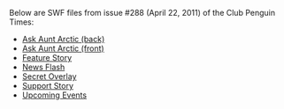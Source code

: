 {{NeedSWFs}}
Below are SWF files from issue #288 (April 22, 2011) of the Club Penguin Times:

*[[Media:News288AskAuntArcticBack.swf|Ask Aunt Arctic (back)]]
*[[Media:News288AskAuntArcticFront.swf|Ask Aunt Arctic (front)]]
*[[Media:News288FeatureStory.swf|Feature Story]]
*[[Media:News288NewsFlash.swf|News Flash]]
*[[Media:News288SecretOverlay.swf|Secret Overlay]]
*[[Media:News288SupportStory.swf|Support Story]]
*[[Media:News288UpcomingEvents.swf|Upcoming Events]]